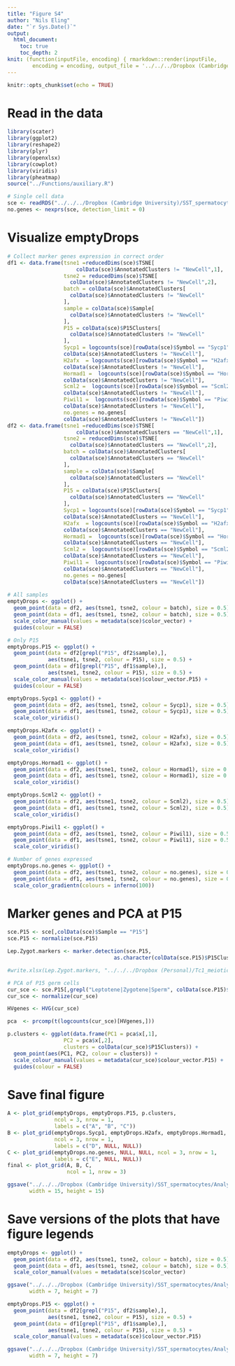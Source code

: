 ```yaml
---
title: "Figure S4"
author: "Nils Eling"
date: "`r Sys.Date()`"
output: 
  html_document:
    toc: true
    toc_depth: 2
knit: (function(inputFile, encoding) { rmarkdown::render(inputFile, 
        encoding = encoding, output_file = '../../../Dropbox (Cambridge University)/SST_spermatocytes/Analysis/Figures/Fig_S4/Fig_S4.html') })
---
```


```r
knitr::opts_chunk$set(echo = TRUE)
```

# Read in the data

```r
library(scater)
library(ggplot2)
library(reshape2)
library(plyr)
library(openxlsx)
library(cowplot)
library(viridis)
library(pheatmap)
source("../Functions/auxiliary.R")

# Single cell data
sce <- readRDS("../../../Dropbox (Cambridge University)/SST_spermatocytes/Analysis/data/10X_data/SCE_emptyDrops.rds")
no.genes <- nexprs(sce, detection_limit = 0)
```

# Visualize emptyDrops

```r
# Collect marker genes expression in correct order
df1 <- data.frame(tsne1 =reducedDims(sce)$TSNE[
                      colData(sce)$AnnotatedClusters != "NewCell",1],
                  tsne2 = reducedDims(sce)$TSNE[
                    colData(sce)$AnnotatedClusters != "NewCell",2],
                  batch = colData(sce)$AnnotatedClusters[
                    colData(sce)$AnnotatedClusters != "NewCell"
                  ],
                  sample = colData(sce)$Sample[
                    colData(sce)$AnnotatedClusters != "NewCell"
                  ],
                  P15 = colData(sce)$P15Clusters[
                    colData(sce)$AnnotatedClusters != "NewCell"
                  ],
                  Sycp1 = logcounts(sce)[rowData(sce)$Symbol == "Sycp1",
                  colData(sce)$AnnotatedClusters != "NewCell"],
                  H2afx  = logcounts(sce)[rowData(sce)$Symbol == "H2afx",
                  colData(sce)$AnnotatedClusters != "NewCell"],
                  Hormad1 =  logcounts(sce)[rowData(sce)$Symbol == "Hormad1",
                  colData(sce)$AnnotatedClusters != "NewCell"],
                  Scml2 =  logcounts(sce)[rowData(sce)$Symbol == "Scml2",
                  colData(sce)$AnnotatedClusters != "NewCell"],
                  Piwil1 =  logcounts(sce)[rowData(sce)$Symbol == "Piwil1",
                  colData(sce)$AnnotatedClusters != "NewCell"],
                  no.genes = no.genes[
                  colData(sce)$AnnotatedClusters != "NewCell"])
df2 <- data.frame(tsne1 =reducedDims(sce)$TSNE[
                      colData(sce)$AnnotatedClusters == "NewCell",1],
                  tsne2 = reducedDims(sce)$TSNE[
                    colData(sce)$AnnotatedClusters == "NewCell",2],
                  batch = colData(sce)$AnnotatedClusters[
                    colData(sce)$AnnotatedClusters == "NewCell"
                  ],
                  sample = colData(sce)$Sample[
                    colData(sce)$AnnotatedClusters == "NewCell"
                  ],
                  P15 = colData(sce)$P15Clusters[
                    colData(sce)$AnnotatedClusters == "NewCell"
                  ],
                  Sycp1 = logcounts(sce)[rowData(sce)$Symbol == "Sycp1",
                  colData(sce)$AnnotatedClusters == "NewCell"],
                  H2afx  = logcounts(sce)[rowData(sce)$Symbol == "H2afx",
                  colData(sce)$AnnotatedClusters == "NewCell"],
                  Hormad1 =  logcounts(sce)[rowData(sce)$Symbol == "Hormad1",
                  colData(sce)$AnnotatedClusters == "NewCell"],
                  Scml2 =  logcounts(sce)[rowData(sce)$Symbol == "Scml2",
                  colData(sce)$AnnotatedClusters == "NewCell"],
                  Piwil1 =  logcounts(sce)[rowData(sce)$Symbol == "Piwil1",
                  colData(sce)$AnnotatedClusters == "NewCell"],
                  no.genes = no.genes[
                  colData(sce)$AnnotatedClusters == "NewCell"])
  
# All samples
emptyDrops <- ggplot() +
  geom_point(data = df2, aes(tsne1, tsne2, colour = batch), size = 0.5) +
  geom_point(data = df1, aes(tsne1, tsne2, colour = batch), size = 0.5) +
  scale_color_manual(values = metadata(sce)$color_vector) +
  guides(colour = FALSE)

# Only P15
emptyDrops.P15 <- ggplot() +
  geom_point(data = df2[grepl("P15", df2$sample),], 
             aes(tsne1, tsne2, colour = P15), size = 0.5) +
  geom_point(data = df1[grepl("P15", df1$sample),], 
             aes(tsne1, tsne2, colour = P15), size = 0.5) +
  scale_color_manual(values = metadata(sce)$colour_vector.P15) +
  guides(colour = FALSE)

emptyDrops.Sycp1 <- ggplot() +
  geom_point(data = df2, aes(tsne1, tsne2, colour = Sycp1), size = 0.5) +
  geom_point(data = df1, aes(tsne1, tsne2, colour = Sycp1), size = 0.5) +
  scale_color_viridis()

emptyDrops.H2afx <- ggplot() +
  geom_point(data = df2, aes(tsne1, tsne2, colour = H2afx), size = 0.5) +
  geom_point(data = df1, aes(tsne1, tsne2, colour = H2afx), size = 0.5) +
  scale_color_viridis()

emptyDrops.Hormad1 <- ggplot() +
  geom_point(data = df2, aes(tsne1, tsne2, colour = Hormad1), size = 0.5) +
  geom_point(data = df1, aes(tsne1, tsne2, colour = Hormad1), size = 0.5) +
  scale_color_viridis()

emptyDrops.Scml2 <- ggplot() +
  geom_point(data = df2, aes(tsne1, tsne2, colour = Scml2), size = 0.5) +
  geom_point(data = df1, aes(tsne1, tsne2, colour = Scml2), size = 0.5) +
  scale_color_viridis()

emptyDrops.Piwil1 <- ggplot() +
  geom_point(data = df2, aes(tsne1, tsne2, colour = Piwil1), size = 0.5) +
  geom_point(data = df1, aes(tsne1, tsne2, colour = Piwil1), size = 0.5) +
  scale_color_viridis()

# Number of genes expressed
emptyDrops.no.genes <- ggplot() +
  geom_point(data = df2, aes(tsne1, tsne2, colour = no.genes), size = 0.5) +
  geom_point(data = df1, aes(tsne1, tsne2, colour = no.genes), size = 0.5) +
  scale_color_gradientn(colours = inferno(100))
```

# Marker genes and PCA at P15

```r
sce.P15 <- sce[,colData(sce)$Sample == "P15"]
sce.P15 <- normalize(sce.P15)

Lep.Zygot.markers <- marker.detection(sce.P15, 
                                  as.character(colData(sce.P15)$P15Clusters))

#write.xlsx(Lep.Zygot.markers, "../../../Dropbox (Personal)/Tc1_meiotic_silencing/Figures/Supplemental Tables/Table_S5.xlsx")

# PCA of P15 germ cells
cur_sce <- sce.P15[,grepl("Leptotene|Zygotene|Sperm", colData(sce.P15)$P15Clusters)]
cur_sce <- normalize(cur_sce)

HVgenes <- HVG(cur_sce)

pca  <- prcomp(t(logcounts(cur_sce)[HVgenes,]))

p.clusters <- ggplot(data.frame(PC1 = pca$x[,1],
                  PC2 = pca$x[,2],
                  clusters = colData(cur_sce)$P15Clusters)) +
  geom_point(aes(PC1, PC2, colour = clusters)) + 
  scale_colour_manual(values = metadata(cur_sce)$colour_vector.P15) +
  guides(colour = FALSE)
```

# Save final figure

```r
A <- plot_grid(emptyDrops, emptyDrops.P15, p.clusters, 
               ncol = 3, nrow = 1, 
               labels = c("A", "B", "C"))
B <- plot_grid(emptyDrops.Sycp1, emptyDrops.H2afx, emptyDrops.Hormad1, 
               ncol = 3, nrow = 1, 
               labels = c("D", NULL, NULL))
C <- plot_grid(emptyDrops.no.genes, NULL, NULL, ncol = 3, nrow = 1, 
               labels = c("E", NULL, NULL))
final <- plot_grid(A, B, C,
                   ncol = 1, nrow = 3)

ggsave("../../../Dropbox (Cambridge University)/SST_spermatocytes/Analysis/Figures/Fig_S4/Fig_S4.pdf", final,
       width = 15, height = 15)
```

# Save versions of the plots that have figure legends

```r
emptyDrops <- ggplot() +
  geom_point(data = df2, aes(tsne1, tsne2, colour = batch), size = 0.5) +
  geom_point(data = df1, aes(tsne1, tsne2, colour = batch), size = 0.5) +
  scale_color_manual(values = metadata(sce)$color_vector)

ggsave("../../../Dropbox (Cambridge University)/SST_spermatocytes/Analysis/Figures/Fig_S4/emptyDrops_labels.pdf", emptyDrops,
       width = 7, height = 7)

emptyDrops.P15 <- ggplot() +
  geom_point(data = df2[grepl("P15", df2$sample),], 
             aes(tsne1, tsne2, colour = P15), size = 0.5) +
  geom_point(data = df1[grepl("P15", df1$sample),], 
             aes(tsne1, tsne2, colour = P15), size = 0.5) +
  scale_color_manual(values = metadata(sce)$colour_vector.P15) 

ggsave("../../../Dropbox (Cambridge University)/SST_spermatocytes/Analysis/Figures/Fig_S4/emptyDrops.P15_labels.pdf", emptyDrops.P15,
       width = 7, height = 7)
```